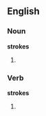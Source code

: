 ==English==

===Noun===
'''strokes'''
# {{plural of|[[stroke]]|lang=English}}

===Verb===
'''strokes'''
# {{third-person singular of|[[stroke]]|lang=English}}